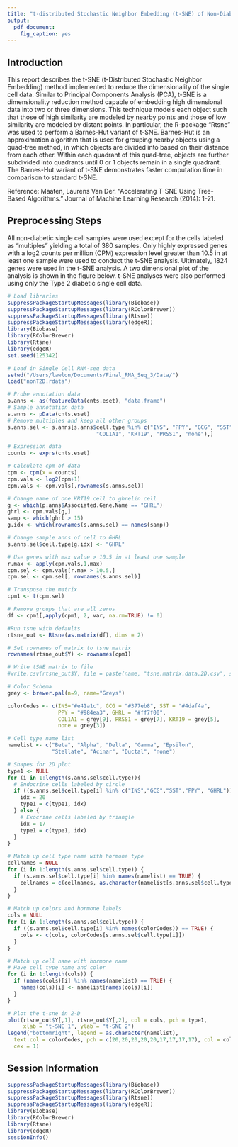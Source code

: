 ```yaml
---
title: "t-distributed Stochastic Neighbor Embedding (t-SNE) of Non-Diabetic Data"
output: 
  pdf_document:
    fig_caption: yes
---
```


## Introduction

This report describes the t-SNE (t-Distributed Stochastic Neighbor Embedding) method implemented to reduce the dimensionality of the single cell data. Similar to Principal Components Analysis (PCA), t-SNE is a dimensionality reduction method capable of embedding high dimensional data into two or three dimensions. This technique models each object such that those of high similarity are modeled by nearby points and those of low similarity are modeled by distant points. In particular, the R-package “Rtsne” was used to perform a Barnes-Hut variant of t-SNE. Barnes-Hut is an approximation algorithm that is used for grouping nearby objects using a quad-tree method, in which objects are divided into based on their distance from each other. Within each quadrant of this quad-tree, objects are further subdivided into quadrants until 0 or 1 objects remain in a single quadrant. The Barnes-Hut variant of t-SNE demonstrates faster computation time in comparison to standard t-SNE.

Reference:  Maaten, Laurens Van Der. "Accelerating T-SNE Using Tree-Based Algorithms." Journal of Machine Learning Research (2014): 1-21.

## Preprocessing Steps

All non-diabetic single cell samples were used except for the cells labeled as "multiples" yielding a total of 380 samples. Only highly expressed genes with a log2 counts per million (CPM) expression level greater than 10.5 in at least one sample were used to conduct the t-SNE analysis. Ultimately, 1824 genes were used in the t-SNE analysis. A two dimensional plot of the analysis is shown in the figure below. t-SNE analyses were also performed using only the Type 2 diabetic single cell data.

```r
# Load libraries
suppressPackageStartupMessages(library(Biobase))
suppressPackageStartupMessages(library(RColorBrewer))
suppressPackageStartupMessages(library(Rtsne))
suppressPackageStartupMessages(library(edgeR))
library(Biobase)
library(RColorBrewer)
library(Rtsne)
library(edgeR)
set.seed(125342)

# Load in Single Cell RNA-seq data
setwd("/Users/lawlon/Documents/Final_RNA_Seq_3/Data/")
load("nonT2D.rdata")

# Probe annotation data
p.anns <- as(featureData(cnts.eset), "data.frame")
# Sample annotation data
s.anns <- pData(cnts.eset)
# Remove multiples and keep all other groups
s.anns.sel <- s.anns[s.anns$cell.type %in% c("INS", "PPY", "GCG", "SST",
                            "COL1A1", "KRT19", "PRSS1", "none"),]

# Expression data
counts <- exprs(cnts.eset)

# Calculate cpm of data
cpm <- cpm(x = counts)
cpm.vals <- log2(cpm+1)
cpm.vals <- cpm.vals[,rownames(s.anns.sel)]

# Change name of one KRT19 cell to ghrelin cell
g <- which(p.anns$Associated.Gene.Name == "GHRL")
ghrl <- cpm.vals[g,]
samp <- which(ghrl > 15)
g.idx <- which(rownames(s.anns.sel) == names(samp))

# Change sample anns of cell to GHRL
s.anns.sel$cell.type[g.idx] <- "GHRL"

# Use genes with max value > 10.5 in at least one sample
r.max <- apply(cpm.vals,1,max)
cpm.sel <- cpm.vals[r.max > 10.5,]
cpm.sel <- cpm.sel[, rownames(s.anns.sel)]

# Transpose the matrix
cpm1 <- t(cpm.sel)

# Remove groups that are all zeros
df <- cpm1[,apply(cpm1, 2, var, na.rm=TRUE) != 0]

#Run tsne with defaults
rtsne_out <- Rtsne(as.matrix(df), dims = 2)

# Set rownames of matrix to tsne matrix
rownames(rtsne_out$Y) <- rownames(cpm1)

# Write tSNE matrix to file
#write.csv(rtsne_out$Y, file = paste(name, "tsne.matrix.data.2D.csv", sep="."))

# Color Schema
grey <- brewer.pal(n=9, name="Greys")

colorCodes <- c(INS="#e41a1c", GCG = "#377eb8", SST = "#4daf4a",
                PPY = "#984ea3", GHRL = "#ff7f00",
                COL1A1 = grey[9], PRSS1 = grey[7], KRT19 = grey[5],
                none = grey[3])

# Cell type name list
namelist <- c("Beta", "Alpha", "Delta", "Gamma", "Epsilon", 
              "Stellate", "Acinar", "Ductal", "none")

# Shapes for 2D plot
type1 <- NULL
for (i in 1:length(s.anns.sel$cell.type)){
  # Endocrine cells labeled by circle
  if ((s.anns.sel$cell.type[i] %in% c("INS","GCG","SST","PPY", "GHRL")) == TRUE) {
    idx = 20
    type1 = c(type1, idx)
  } else {
    # Exocrine cells labeled by triangle
    idx = 17
    type1 = c(type1, idx)
  }
}

# Match up cell type name with hormone type
cellnames = NULL
for (i in 1:length(s.anns.sel$cell.type)) {
  if (s.anns.sel$cell.type[i] %in% names(namelist) == TRUE) {
    cellnames = c(cellnames, as.character(namelist[s.anns.sel$cell.type[i]]))
  }
}

# Match up colors and hormone labels
cols = NULL
for (i in 1:length(s.anns.sel$cell.type)) {
  if ((s.anns.sel$cell.type[i] %in% names(colorCodes)) == TRUE) {
    cols <- c(cols, colorCodes[s.anns.sel$cell.type[i]])
  }
}

# Match up cell name with hormone name
# Have cell type name and color
for (i in 1:length(cols)) {
  if (names(cols)[i] %in% names(namelist) == TRUE) {
    names(cols)[i] <- namelist[names(cols)[i]]
  }
}
```

```r
# Plot the t-sne in 2-D
plot(rtsne_out$Y[,1], rtsne_out$Y[,2], col = cols, pch = type1,
     xlab = "t-SNE 1", ylab = "t-SNE 2")
legend("bottomright", legend = as.character(namelist), 
  text.col = colorCodes, pch = c(20,20,20,20,20,17,17,17,17), col = colorCodes,
  cex = 1)

```
\pagebreak

## Session Information
```r
suppressPackageStartupMessages(library(Biobase))
suppressPackageStartupMessages(library(RColorBrewer))
suppressPackageStartupMessages(library(Rtsne))
suppressPackageStartupMessages(library(edgeR))
library(Biobase)
library(RColorBrewer)
library(Rtsne)
library(edgeR)
sessionInfo()
```